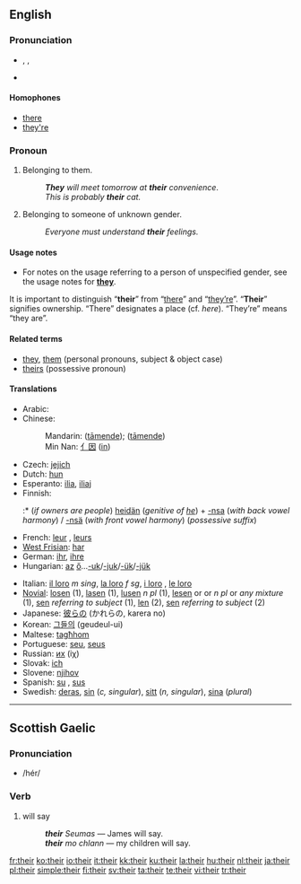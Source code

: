 {{rfc|Notes in the translations are too discursive for the table; move them to the pages for the translations themselves and add direct the user who wants grammatical info to those pages}}
==English==
{{rank|my|were|are|37|their|one|so|me}}

===Pronunciation===
* {{enPR|''th''âr}}, {{IPA|/ðeɚ/}}, {{SAMPA|/De@(r)/}}
* {{audio|en-us-their.ogg|Audio (US)}}

====Homophones====
* [[there]]
* [[they're]]

===Pronoun===
{{wikipedia}}
{{en-pron}}

# {{possessive}} Belonging to them.
#: '''''They''' will meet tomorrow at '''their''' convenience''.
#: ''This is probably '''their''' cat.''
# {{possessive}} Belonging to someone of unknown gender.
#: ''Everyone must understand '''their''' feelings.''

====Usage notes====
* For notes on the usage referring to a person of unspecified gender, see the usage notes for '''[[they]]'''.

It is important to distinguish “'''their'''” from “[[there]]” and “[[they're|they’re]]”.  “'''Their'''” signifies ownership.  “There” designates a place (cf. ''here'').  “They’re” means “they are”.

====Related terms====
* [[they]], [[them]] (personal pronouns, subject & object case)
* [[theirs]] (possessive pronoun)

====Translations====
{{trans-top}}
* Arabic: {{Arab|[[لهم]]}} {{unicode|(láhum)}}
* Chinese:
*: Mandarin: {{zh-ts|他們的|他们的}} ([[tāmende]]); {{zh-ts|她們的|她们的}} ([[tāmende]])
*: Min Nan: [[亻因]] ([[in]])
* Czech: [[jejich]]
* Dutch: [[hun]]
* Esperanto: [[ilia]], [[iliaj]]
* Finnish:
*:* (''if owners are people'') [[heidän]] (''genitive of [[he]]'') + [[-nsa#Finnish|-nsa]] (''with back vowel harmony'') / [[-nsä#Finnish|-nsä]] (''with front vowel harmony'') (''possessive suffix'')
* French: [[leur]] {{s}}, [[leurs]] {{p}}
* [[West Frisian]]: [[har]]
* German: [[ihr]], [[ihre]]
* Hungarian: [[az]] [[ő]]...[[-uk]]/[[-juk]]/[[-ük]]/[[-jük]]
{{trans-mid}}
* Italian: [[il loro]] ''m sing'', [[la loro]] ''f sg'', [[i loro]] {{m|p}}, [[le loro]] {{f|p}}
* [[Novial]]: [[losen]] {{m|p}} (1), [[lasen]] {{f|p}} (1), [[lusen]] ''n pl '' (1), [[lesen]] {{m|p}} or {{f|p}} or ''n pl'' or ''any mixture'' (1), [[sen]] ''referring to subject'' (1), [[len]] (2), [[sen]] ''referring to subject'' (2)
* Japanese: [[彼ら]]の (かれらの, karera no)
* Korean: [[그들의]] (geudeul-ui)
* Maltese: [[tagħhom]]
* Portuguese: [[seu]], [[seus]]
* Russian: [[их]] (iχ)
* Slovak: [[ich#Slovak|ich]]
* Slovene: [[njihov]]
* Spanish: [[su]] {{s}}, [[sus]] {{p}}
* Swedish: [[deras]], [[sin]] (''c, singular''), [[sitt]] (''n, singular''), [[sina]] (''plural'')
{{trans-bottom}}


----

==Scottish Gaelic==

===Pronunciation===
* /hér/

===Verb===
{{infl|gd|verb}}

# will say
#: '''''their''' Seumas'' &mdash; James will say.
#: '''''their''' mo chlann'' &mdash; my children will say.

[[fr:their]]
[[ko:their]]
[[io:their]]
[[it:their]]
[[kk:their]]
[[ku:their]]
[[la:their]]
[[hu:their]]
[[nl:their]]
[[ja:their]]
[[pl:their]]
[[simple:their]]
[[fi:their]]
[[sv:their]]
[[ta:their]]
[[te:their]]
[[vi:their]]
[[tr:their]]